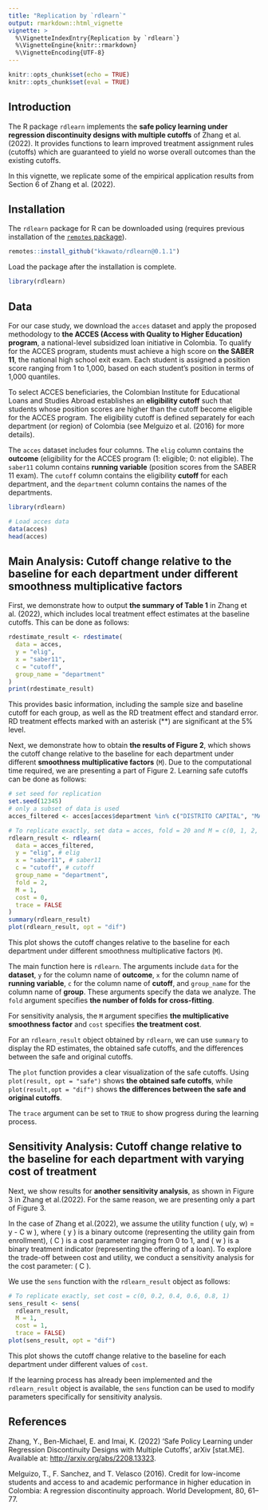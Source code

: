 ```yaml
---
title: "Replication by `rdlearn`"
output: rmarkdown::html_vignette
vignette: >
  %\VignetteIndexEntry{Replication by `rdlearn`}
  %\VignetteEngine{knitr::rmarkdown}
  %\VignetteEncoding{UTF-8}
---
```


```r
knitr::opts_chunk$set(echo = TRUE)
knitr::opts_chunk$set(eval = TRUE)
```

## Introduction

The R package `rdlearn` implements the **safe policy learning under regression discontinuity designs with multiple cutoffs** of Zhang et al.(2022). It provides functions to learn improved treatment assignment rules (cutoffs) which are guaranteed to yield no worse overall outcomes than the existing cutoffs.

In this vignette, we replicate some of the empirical application results from Section 6 of Zhang et al. (2022).

## Installation

The `rdlearn` package for R can be downloaded using (requires previous installation of the [`remotes` package](https://remotes.r-lib.org/index.html)).

```r
remotes::install_github("kkawato/rdlearn@0.1.1")
```

Load the package after the installation is complete.

```r
library(rdlearn)
```

## Data

For our case study, we download the `acces` dataset and apply the proposed methodology to **the ACCES (Access with Quality to Higher Education) program**, a national-level subsidized loan initiative in Colombia. To qualify for the ACCES program, students must achieve a high score on **the SABER 11**, the national high school exit exam. Each student is assigned a position score ranging from 1 to 1,000, based on each student’s position in terms of 1,000 quantiles.

To select ACCES beneficiaries, the Colombian Institute for Educational Loans and Studies Abroad establishes an **eligibility cutoff** such that students whose position scores are higher than the cutoff become eligible for the ACCES program. The eligibility cutoff is defined separately for each department (or region) of Colombia (see Melguizo et al. (2016) for more details).

The `acces` dataset includes four columns. The `elig` column contains the **outcome** (eligibility for the ACCES program (1: eligible; 0: not eligible). The `saber11` column contains **running variable** (position scores from the SABER 11 exam). The `cutoff` column contains the eligibility **cutoff** for each department, and the `department` column contains the names of the departments.

```r
library(rdlearn)

# Load acces data
data(acces)
head(acces)
```

## Main Analysis: Cutoff change relative to the baseline for each department under different smoothness multiplicative factors

First, we demonstrate how to output **the summary of Table 1** in Zhang et al. (2022),  which includes local treatment effect estimates at the baseline cutoffs. This can be done as follows:

```r
rdestimate_result <- rdestimate(
  data = acces,
  y = "elig",
  x = "saber11",
  c = "cutoff",
  group_name = "department"
)
print(rdestimate_result)
```

This provides basic information, including the sample size and baseline cutoff for each group, as well as the RD treatment effect and standard error. RD treatment effects marked with an asterisk (**) are significant at the 5% level.

Next, we demonstrate how to obtain **the results of Figure 2**, which shows the cutoff change relative to the baseline for each department under different **smoothness multiplicative factors** (`M`). Due to the computational time required, we are presenting a part of Figure 2. Learning safe cutoffs can be done as follows:

```r
# set seed for replication
set.seed(12345) 
# only a subset of data is used
acces_filtered <- acces[acces$department %in% c("DISTRITO CAPITAL", "MAGDALENA"), ]

# To replicate exactly, set data = acces, fold = 20 and M = c(0, 1, 2, 4)
rdlearn_result <- rdlearn(
  data = acces_filtered, 
  y = "elig", # elig
  x = "saber11", # saber11
  c = "cutoff", # cutoff
  group_name = "department",
  fold = 2,
  M = 1,
  cost = 0,
  trace = FALSE
)
summary(rdlearn_result)
plot(rdlearn_result, opt = "dif")
```

This plot shows the cutoff changes relative to the baseline for each department under different smoothness multiplicative factors (`M`).

The main function here is `rdlearn`. The arguments include `data` for the **dataset**, `y` for the column name of **outcome**, `x` for the column name of **running variable**, `c` for the column name of **cutoff**, and `group_name` for the column name of **group**. These arguments specify the data we analyze. The `fold` argument specifies **the number of folds for cross-fitting**.

For sensitivity analysis, the `M` argument specifies **the multiplicative smoothness factor** and `cost` specifies **the treatment cost**.

For an `rdlearn_result` object obtained by `rdlearn`, we can use `summary` to display the RD estimates, the obtained safe cutoffs, and the differences between the safe and original cutoffs.

The `plot` function provides a clear visualization of the safe cutoffs. Using `plot(result, opt = "safe")` shows **the obtained safe cutoffs**, while `plot(result,opt = "dif")` shows **the differences between the safe and original cutoffs**.

The `trace` argument can be set to `TRUE` to show progress during the learning process.

## Sensitivity Analysis: Cutoff change relative to the baseline for each department with varying cost of treatment

Next, we show results for **another sensitivity analysis**, as shown in Figure 3 in Zhang et al.(2022). For the same reason, we are presenting only a part of Figure 3.

In the case of Zhang et al.(2022), we assume the utility function \( u(y, w) = y - C \times w \), where \( y \) is a binary outcome (representing the utility gain from enrollment), \( C \) is a cost parameter ranging from 0 to 1, and \( w \) is a binary treatment indicator (representing the offering of a loan). To explore the trade-off between cost and utility, we conduct a sensitivity analysis for the cost parameter: \( C \).

We use the `sens` function with the `rdlearn_result` object as follows:

```r
# To replicate exactly, set cost = c(0, 0.2, 0.4, 0.6, 0.8, 1)
sens_result <- sens(
  rdlearn_result,
  M = 1,
  cost = 1,
  trace = FALSE)
plot(sens_result, opt = "dif")
```

This plot shows the cutoff change relative to the baseline for each department under different values of `cost`.

If the learning process has already been implemented and the `rdlearn_result` object is available, the `sens` function can be used to modify parameters specifically for sensitivity analysis.

## References

Zhang, Y., Ben-Michael, E. and Imai, K. (2022) ‘Safe Policy Learning under Regression Discontinuity Designs with Multiple Cutoffs’, arXiv [stat.ME]. Available at: [http://arxiv.org/abs/2208.13323](http://arxiv.org/abs/2208.13323).

Melguizo, T., F. Sanchez, and T. Velasco (2016). Credit for low-income students and access to and academic performance in higher education in Colombia: A regression discontinuity approach. World Development, 80, 61–77.
